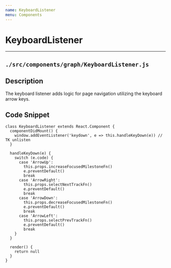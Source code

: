 ```yaml
---
name: KeyboardListener
menu: Components
---
```


# KeyboardListener
---
## ```./src/components/graph/KeyboardListener.js```
## Description
The keyboard listener adds logic for page navigation utilizing the keyboard arrow keys.

## Code Snippet
```
class KeyboardListener extends React.Component {
  componentDidMount() {
    window.addEventListener('keydown', e => this.handleKeyDown(e)) // TK unlisten
  }

  handleKeyDown(e) {
    switch (e.code) {
      case 'ArrowUp':
        this.props.increaseFocusedMilestoneFn()
        e.preventDefault()
        break
      case 'ArrowRight':
        this.props.selectNextTrackFn()
        e.preventDefault()
        break
      case 'ArrowDown':
        this.props.decreaseFocusedMilestoneFn()
        e.preventDefault()
        break
      case 'ArrowLeft':
        this.props.selectPrevTrackFn()
        e.preventDefault()
        break
    }
  }

  render() {
    return null
  }
}
```